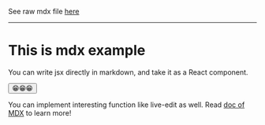 See raw mdx file [here](https://raw.githubusercontent.com/donrsh/react-ts-lib-template/master/src/start/MDXExample.mdx)

---

# This is mdx example

You can write jsx directly in markdown, and take it as a React component.

<button>😁😁😁</button>

You can implement interesting function like live-edit as well.
Read [doc of MDX](https://mdxjs.com/) to learn more!
